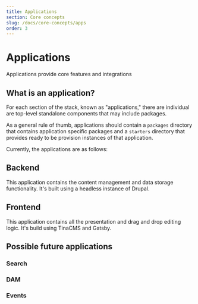 ```yaml
---
title: Applications
section: Core concepts
slug: /docs/core-concepts/apps
order: 3
---
```


# Applications

Applications provide core features and integrations

## What is an application?

For each section of the stack, known as "applications," there are individual are top-level standalone components that may
include packages.

As a general rule of thumb, applications should contain a `packages` directory that contains application specific packages and a
`starters` directory that provides ready to be provision instances of that application.

Currently, the applications are as follows:

## Backend

This application contains the content management and data storage functionality.  It's built using a headless instance of Drupal.

## Frontend

This application contains all the presentation and drag and drop editing logic.  It's build using TinaCMS and Gatsby.

## Possible future applications

### Search

### DAM

### Events